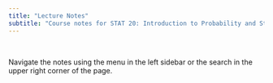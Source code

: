```yaml
---
title: "Lecture Notes"
subtitle: "Course notes for STAT 20: Introduction to Probability and Statistics"
---
```


\

Navigate the notes using the menu in the left sidebar or the search in the upper right corner of the page.
